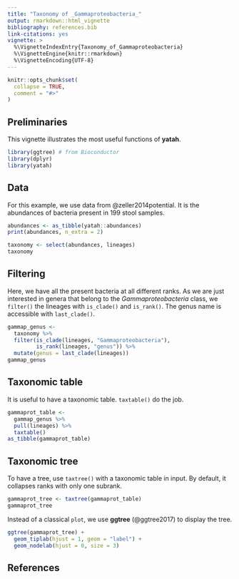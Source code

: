 ```yaml
---
title: "Taxonomy of _Gammaproteobacteria_"
output: rmarkdown::html_vignette
bibliography: references.bib
link-citations: yes
vignette: >
  %\VignetteIndexEntry{Taxonomy_of_Gammaproteobacteria}
  %\VignetteEngine{knitr::rmarkdown}
  %\VignetteEncoding{UTF-8}
---
```


```r
knitr::opts_chunk$set(
  collapse = TRUE,
  comment = "#>"
)
```

## Preliminaries

This vignette illustrates the most useful functions of **yatah**. 

```r
library(ggtree) # from Bioconductor
library(dplyr)
library(yatah)
```

## Data

For this example, we use data from @zeller2014potential. It is the abundances of bacteria present in 199 stool samples.

```r
abundances <- as_tibble(yatah::abundances)
print(abundances, n_extra = 2)
```

```r
taxonomy <- select(abundances, lineages)
taxonomy
```

## Filtering

Here, we have all the present bacteria at all different ranks. As we are just interested in genera that belong to the _Gammaproteobacteria_ class, we `filter()` the lineages with `is_clade()` and `is_rank()`. The genus name is accessible with `last_clade()`.

```r
gammap_genus <-
  taxonomy %>% 
  filter(is_clade(lineages, "Gammaproteobacteria"),
         is_rank(lineages, "genus")) %>% 
  mutate(genus = last_clade(lineages))
gammap_genus
```

## Taxonomic table

It is useful to have a taxonomic table. `taxtable()` do the job.

```r
gammaprot_table <-
  gammap_genus %>% 
  pull(lineages) %>% 
  taxtable()
as_tibble(gammaprot_table)
```

## Taxonomic tree

To have a tree, use `taxtree()` with a taxonomic table in input. By default, it collapses ranks with only one subrank.

```r
gammaprot_tree <- taxtree(gammaprot_table)
gammaprot_tree
```

Instead of a classical `plot`, we use **ggtree** (@ggtree2017) to display the tree. 

```r
ggtree(gammaprot_tree) +
  geom_tiplab(hjust = 1, geom = "label") +
  geom_nodelab(hjust = 0, size = 3)
```

## References
